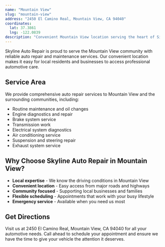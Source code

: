 ```yaml
---
name: "Mountain View"
slug: "mountain-view"
address: "2450 El Camino Real, Mountain View, CA 94040"
coordinates:
  lat: 37.3861
  lng: -122.0839
description: "Convenient Mountain View location serving the heart of Silicon Valley and surrounding tech community."
---
```


Skyline Auto Repair is proud to serve the Mountain View community with reliable auto repair and maintenance services. Our convenient location makes it easy for local residents and businesses to access professional automotive care.

## Service Area

We provide comprehensive auto repair services to Mountain View and the surrounding communities, including:

- Routine maintenance and oil changes
- Engine diagnostics and repair
- Brake system service
- Transmission work
- Electrical system diagnostics
- Air conditioning service
- Suspension and steering repair
- Exhaust system service

## Why Choose Skyline Auto Repair in Mountain View?

- **Local expertise** - We know the driving conditions in Mountain View
- **Convenient location** - Easy access from major roads and highways
- **Community focused** - Supporting local businesses and families
- **Flexible scheduling** - Appointments that work with your busy lifestyle
- **Emergency service** - Available when you need us most

## Get Directions

Visit us at 2450 El Camino Real, Mountain View, CA 94040 for all your automotive needs. Call ahead to schedule your appointment and ensure we have the time to give your vehicle the attention it deserves. 
